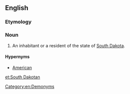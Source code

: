 ==English==

===Etymology===
{{suffix|South Dakota|an|lang=en}}

===Noun===
{{en-noun|head=[[South]] [[Dakotan]]}}

# An inhabitant or a resident of the state of [[South Dakota]].

====Hypernyms====
* [[American]]

[[Category:en:Demonyms]]

[[et:South Dakotan]]